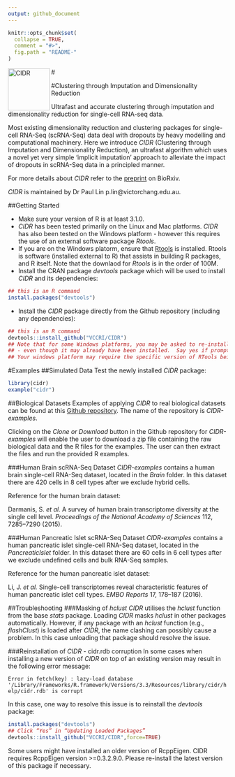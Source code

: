 ```yaml
---
output: github_document
---
```


<!-- README.md is generated from README.Rmd. Please edit that file -->

```r
knitr::opts_chunk$set(
  collapse = TRUE,
  comment = "#>",
  fig.path = "README-"
)
```
#<a href="url"><img src="http://bioinformatics.victorchang.edu.au/projects/cidr/images/cidr_logo.png" align="left" height="96" alt="CIDR"></a>

#Clustering through Imputation and Dimensionality Reduction

Ultrafast and accurate clustering through imputation and dimensionality
reduction for single-cell RNA-seq data.

Most existing dimensionality reduction and clustering packages for single-cell RNA-Seq (scRNA-Seq) data deal with dropouts by heavy modelling and computational machinery. Here we introduce _CIDR_ (Clustering through Imputation and Dimensionality Reduction), an ultrafast
algorithm which uses a novel yet very simple ‘implicit imputation’ approach to alleviate the
impact of dropouts in scRNA-Seq data in a principled manner.

For more details about _CIDR_ refer to the [preprint](http://biorxiv.org/content/early/2016/08/10/068775) on BioRxiv.

_CIDR_ is maintained by Dr Paul Lin p.lin@victorchang.edu.au.

##Getting Started

* Make sure your version of R is at least 3.1.0.
* _CIDR_ has been tested primarily on the Linux and Mac platforms.  _CIDR_ has also been tested on the Windows platform - however this requires the use of an external software package _Rtools_.
* If you are on the Windows platorm, ensure that [Rtools](https://cran.r-project.org/bin/windows/Rtools/) is installed. Rtools is software (installed external to R) that assists in building R packages, and R itself.  Note that the downlaod for _Rtools_ is in the order of 100M.
* Install the CRAN package _devtools_ package which will be used to install _CIDR_ and its dependencies:
```r
## this is an R command
install.packages("devtools")
```

* Install the _CIDR_ package directly from the Github repository (including any dependencies):

```r
## this is an R command
devtools::install_github("VCCRI/CIDR")
## Note that for some Windows platforms, you may be asked to re-install RTools
## - even though it may already have been installed.  Say yes if prompted.
## Your windows platform may require the specific version of RTools being suggested.
```

#Examples
##Simulated Data
Test the newly installed _CIDR_ package:

```r
library(cidr)
example("cidr")
```

##Biological Datasets
Examples of applying _CIDR_ to real biological datasets can be found at this [Github repository](https://github.com/VCCRI/CIDR-examples).  The name of the repository is _CIDR-examples_. 

Clicking on the _Clone or Download_ button in the Github repository for _CIDR-examples_ will enable the user to download a zip file containing the raw biological data and the R files for the examples.  The user can then extract the files and run the provided R examples.

###Human Brain scRNA-Seq Dataset
_CIDR-examples_ contains a human brain single-cell RNA-Seq dataset, located in the _Brain_ folder. In this dataset
there are 420 cells in 8 cell types after we exclude hybrid cells.  

Reference for the human brain dataset:

Darmanis, S. _et al._ A survey of human brain transcriptome diversity at the single cell level.
_Proceedings of the National Academy of Sciences_ 112, 7285–7290 (2015).

###Human Pancreatic Islet scRNA-Seq Dataset
_CIDR-examples_ contains a human pancreatic islet single-cell RNA-Seq dataset, located in the _PancreaticIslet_ folder. In this dataset there are 60 cells in 6 cell types after we exclude undefined cells and bulk RNA-Seq samples.  

Reference for the human pancreatic islet dataset:

Li, J. _et al._ Single-cell transcriptomes reveal characteristic features of human pancreatic islet
cell types. _EMBO Reports_ 17, 178–187 (2016).

##Troubleshooting
###Masking of _hclust_
_CIDR_ utilises the _hclust_ function from the base _stats_ package.  Loading _CIDR_ masks _hclust_ in other packages automatically. 
However, if any package with an _hclust_ function (e.g., _flashClust_) is loaded after _CIDR_, the name clashing can possibly cause a problem.
In this case unloading that package should resolve the issue.

###Reinstallation of _CIDR_ - cidr.rdb corruption
In some cases when installing a new version of _CIDR_ on top of an existing version may result in the following error message:

```Error in fetch(key) : lazy-load database '/Library/Frameworks/R.framework/Versions/3.3/Resources/library/cidr/help/cidr.rdb' is corrupt```

In this case, one way to resolve this issue is to reinstall the _devtools_ package:
```r
install.packages("devtools")
## Click “Yes” in “Updating Loaded Packages”
devtools::install_github("VCCRI/CIDR",force=TRUE)
```
Some users might have installed an older version of RcppEigen. CIDR requires RcppEigen version >=0.3.2.9.0. Please re-install the latest version of this package if necessary.

